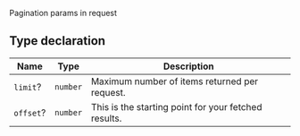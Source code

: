 Pagination params in request

## Type declaration

| Name      | Type     | Description                                          |
| --------- | -------- | ---------------------------------------------------- |
| `limit`?  | `number` | Maximum number of items returned per request.        |
| `offset`? | `number` | This is the starting point for your fetched results. |
